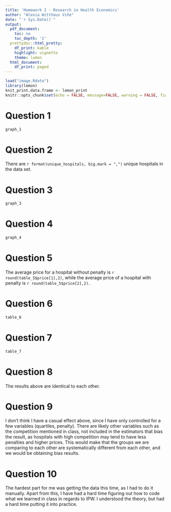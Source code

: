 ```yaml
---
title: 'Homework 2 - Research in Health Economics'
author: "Alexia Witthaus Viñé"
date: "`r Sys.Date()`"
output:
  pdf_document:
    toc: no
    toc_depth: '2'
  prettydoc::html_pretty:
    df_print: kable
    highlight: vignette
    theme: lumen
  html_document:
    df_print: paged
---
```

```r
load("image.Rdata")
library(lemon)
knit_print.data.frame <- lemon_print
knitr::opts_chunk$set(echo = FALSE, message=FALSE, warning = FALSE, fig.width = 16/2, fig.height = 9/2, tidy.opts=list(width.cutoff=60), tidy=TRUE)
```

# Question 1 


```r
graph_1
```

# Question 2 

There are `r format(unique_hospitals, big.mark = ",")` unique hospitals in the data set. 

# Question 3

```r
graph_3
```

# Question 4 

```r
graph_4 
```

# Question 5 

The average price for a hospital without penalty is `r round(table_5$price[1],2)`, while the average price of a hospital with penalty is `r round(table_5$price[2],2)`. 



# Question 6 


```r
table_6 
```


# Question 7 

```r
table_7
```



# Question 8 

The results above are identical to each other.  


# Question 9 

I don't think I have a casual effect above, since I have only controlled for a few variables (quartiles, penalty). There are likely other variables such as the competition mentioned in class, not included in the estimators that bias the result, as hospitals with high competition may tend to have less penalties and higher prices. This would make that the groups we are comparing to each other are systematically different from each other, and we would be obtaining bias results. 

# Question 10

The hardest part for me was getting the data this time, as I had to do it manually. Apart from this, I have had a hard time figuring out how to code what we learned in class in regards to IPW. I understood the theory, but had a hard time putting it into practice.  


